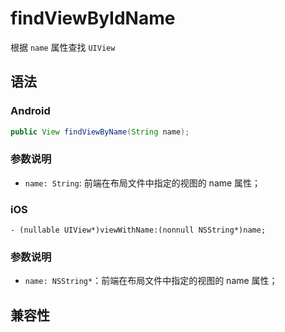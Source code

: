 # findViewByIdName

根据 `name` 属性查找 `UIView`

## 语法

### Android

```java
public View findViewByName(String name);
```

### 参数说明

- `name: String`: 前端在布局文件中指定的视图的 name 属性；

### iOS

```objc
- (nullable UIView*)viewWithName:(nonnull NSString*)name;
```

### 参数说明

- `name: NSString*`：前端在布局文件中指定的视图的 name 属性；

## 兼容性


<LegacyCompatTable metadata="lynx-native-api/lynx-view/find-view-by-name" />
